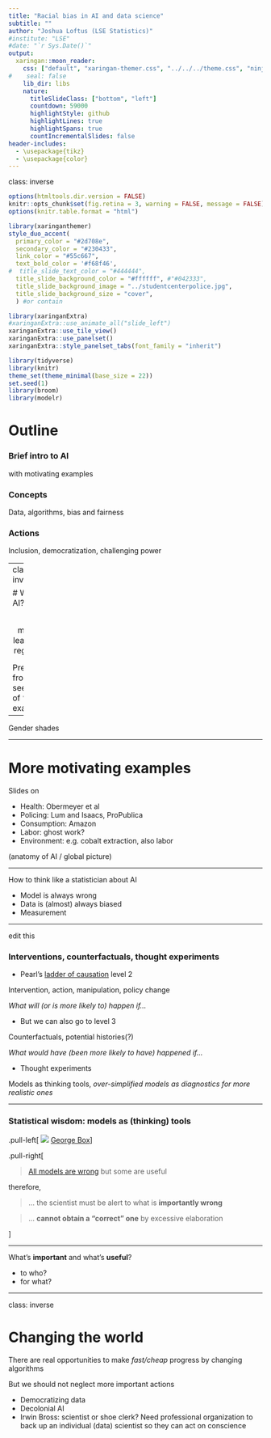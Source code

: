 ```yaml
---
title: "Racial bias in AI and data science"
subtitle: ""
author: "Joshua Loftus (LSE Statistics)"
#institute: "LSE"
#date: "`r Sys.Date()`"
output:
  xaringan::moon_reader:
    css: ["default", "xaringan-themer.css", "../../../theme.css", "ninjutsu"]
#    seal: false    
    lib_dir: libs
    nature:
      titleSlideClass: ["bottom", "left"]
      countdown: 59000
      highlightStyle: github
      highlightLines: true
      highlightSpans: true
      countIncrementalSlides: false
header-includes: 
  - \usepackage{tikz}
  - \usepackage{color}
---
```


class: inverse

```r
options(htmltools.dir.version = FALSE)
knitr::opts_chunk$set(fig.retina = 3, warning = FALSE, message = FALSE)
options(knitr.table.format = "html")
```

```r
library(xaringanthemer)
style_duo_accent(
  primary_color = "#2d708e",
  secondary_color = "#230433",
  link_color = "#55c667",
  text_bold_color = '#f68f46',
#  title_slide_text_color = "#444444",
  title_slide_background_color = "#ffffff", #"#042333",
  title_slide_background_image = "../studentcenterpolice.jpg",
  title_slide_background_size = "cover",
  ) #or contain
```

```r
library(xaringanExtra)
#xaringanExtra::use_animate_all("slide_left")
xaringanExtra::use_tile_view()
xaringanExtra::use_panelset()
xaringanExtra::style_panelset_tabs(font_family = "inherit")
```

```r
library(tidyverse)
library(knitr)
theme_set(theme_minimal(base_size = 22))
set.seed(1)
library(broom)
library(modelr)
```

<style type="text/css">
.remark-slide-content {
    font-size: 1.2rem;
    padding: 1em 4em 1em 4em;
}
</style>

# Outline

### Brief intro to AI

with motivating examples

### Concepts

Data, algorithms, bias and fairness

### Actions

Inclusion, democratization, challenging power

---
class: inverse

# What is AI?

$$
\text{AI} \approx \text{machine learning} \approx \text{regression}
$$

Predictions from seeing lots of "similar" examples

---

Gender shades

---

# More motivating examples

Slides on

- Health: Obermeyer et al
- Policing: Lum and Isaacs, ProPublica
- Consumption: Amazon
- Labor: ghost work?
- Environment: e.g. cobalt extraction, also labor

(anatomy of AI / global picture)

---

How to think like a statistician about AI

- Model is always wrong
- Data is (almost) always biased
- Measurement

---

edit this

### Interventions, counterfactuals, thought experiments

- Pearl's [ladder of causation](https://en.wikipedia.org/wiki/Causal_model#Ladder_of_causation) level 2

Intervention, action, manipulation, policy change

*What will (or is more likely to) happen if...*

- But we can also go to level 3

Counterfactuals, potential histories(?)

*What would have (been more likely to have) happened if...*

- Thought experiments

Models as thinking tools, *over-simplified models as diagnostics for more realistic ones*

---

### Statistical wisdom: models as (thinking) tools

.pull-left[
![](https://upload.wikimedia.org/wikipedia/commons/a/a2/GeorgeEPBox.jpg)
[George Box](https://en.wikipedia.org/wiki/George_E._P._Box)
]

.pull-right[

> [All models are wrong](All_models_are_wrong) but some are useful

therefore,

> ... the scientist must be alert to what is **importantly wrong**

> ... **cannot obtain a "correct" one** by excessive elaboration

]

---

What's **important** and what's **useful**?

- to who?
- for what?

---
class: inverse

# Changing the world

There are real opportunities to make *fast/cheap* progress by changing algorithms

But we should not neglect more important actions

- Democratizing data
- Decolonial AI
- Irwin Bross: scientist or shoe clerk? Need professional organization to back up an individual (data) scientist so they can act on conscience
